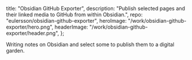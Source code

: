   title: "Obsidian GitHub Exporter",
  description:
    "Publish selected pages and their linked media to GitHub from within Obsidian.",
  repo: "eulersson/obsidian-github-exporter",
  heroImage: "/work/obsidian-github-exporter/hero.png",
  headerImage: "/work/obsidian-github-exporter/header.png",
};

Writing notes on Obsidian and select some to publish them to a digital garden.
